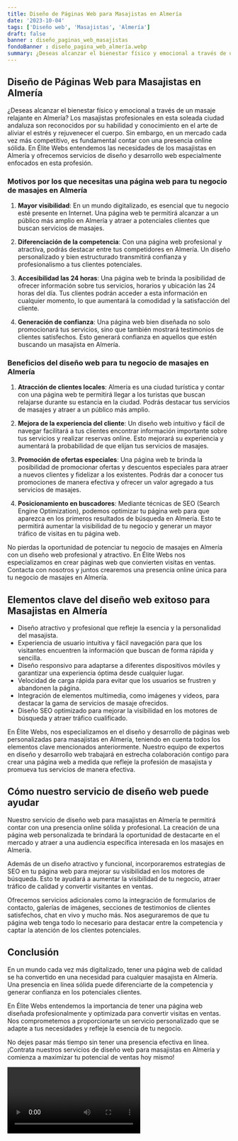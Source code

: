 ```yaml
---
title: Diseño de Páginas Web para Masajistas en Almería
date: '2023-10-04'
tags: ['Diseño web', 'Masajistas', 'Almería']
draft: false
banner : diseño_paginas_web_masajistas
fondoBanner : diseño_pagina_web_almería.webp
summary: ¿Deseas alcanzar el bienestar físico y emocional a través de un masaje relajante en Almería? Los masajistas profesionales en esta soleada ciudad andaluza son reconocidos por su habilidad y conocimiento en el arte de aliviar el estrés y rejuvenecer el cuerpo. Sin embargo, en un mercado cada vez más competitivo, es fundamental contar con una presencia online sólida. En Élite Webs entendemos las necesidades de los masajistas en Almería y ofrecemos servicios de diseño y desarrollo web especialmente enfocados en esta profesión.
---
```


## Diseño de Páginas Web para Masajistas en Almería

¿Deseas alcanzar el bienestar físico y emocional a través de un masaje relajante en Almería? Los masajistas profesionales en esta soleada ciudad andaluza son reconocidos por su habilidad y conocimiento en el arte de aliviar el estrés y rejuvenecer el cuerpo. Sin embargo, en un mercado cada vez más competitivo, es fundamental contar con una presencia online sólida. En Élite Webs entendemos las necesidades de los masajistas en Almería y ofrecemos servicios de diseño y desarrollo web especialmente enfocados en esta profesión.

### Motivos por los que necesitas una página web para tu negocio de masajes en Almería

1. **Mayor visibilidad**: En un mundo digitalizado, es esencial que tu negocio esté presente en Internet. Una página web te permitirá alcanzar a un público más amplio en Almería y atraer a potenciales clientes que buscan servicios de masajes.

2. **Diferenciación de la competencia**: Con una página web profesional y atractiva, podrás destacar entre tus competidores en Almería. Un diseño personalizado y bien estructurado transmitirá confianza y profesionalismo a tus clientes potenciales.

3. **Accesibilidad las 24 horas**: Una página web te brinda la posibilidad de ofrecer información sobre tus servicios, horarios y ubicación las 24 horas del día. Tus clientes podrán acceder a esta información en cualquier momento, lo que aumentará la comodidad y la satisfacción del cliente.

4. **Generación de confianza**: Una página web bien diseñada no solo promocionará tus servicios, sino que también mostrará testimonios de clientes satisfechos. Esto generará confianza en aquellos que estén buscando un masajista en Almería.

### Beneficios del diseño web para tu negocio de masajes en Almería

1. **Atracción de clientes locales**: Almería es una ciudad turística y contar con una página web te permitirá llegar a los turistas que buscan relajarse durante su estancia en la ciudad. Podrás destacar tus servicios de masajes y atraer a un público más amplio.

2. **Mejora de la experiencia del cliente**: Un diseño web intuitivo y fácil de navegar facilitará a tus clientes encontrar información importante sobre tus servicios y realizar reservas online. Esto mejorará su experiencia y aumentará la probabilidad de que elijan tus servicios de masajes.

3. **Promoción de ofertas especiales**: Una página web te brinda la posibilidad de promocionar ofertas y descuentos especiales para atraer a nuevos clientes y fidelizar a los existentes. Podrás dar a conocer tus promociones de manera efectiva y ofrecer un valor agregado a tus servicios de masajes.

4. **Posicionamiento en buscadores**: Mediante técnicas de SEO (Search Engine Optimization), podemos optimizar tu página web para que aparezca en los primeros resultados de búsqueda en Almería. Esto te permitirá aumentar la visibilidad de tu negocio y generar un mayor tráfico de visitas en tu página web.

No pierdas la oportunidad de potenciar tu negocio de masajes en Almería con un diseño web profesional y atractivo. En Élite Webs nos especializamos en crear páginas web que convierten visitas en ventas. Contacta con nosotros y juntos crearemos una presencia online única para tu negocio de masajes en Almería.

<GifSeo />

<Cta />

## Elementos clave del diseño web exitoso para Masajistas en Almería

- Diseño atractivo y profesional que refleje la esencia y la personalidad del masajista.
- Experiencia de usuario intuitiva y fácil navegación para que los visitantes encuentren la información que buscan de forma rápida y sencilla.
- Diseño responsivo para adaptarse a diferentes dispositivos móviles y garantizar una experiencia óptima desde cualquier lugar.
- Velocidad de carga rápida para evitar que los usuarios se frustren y abandonen la página.
- Integración de elementos multimedia, como imágenes y videos, para destacar la gama de servicios de masaje ofrecidos.
- Diseño SEO optimizado para mejorar la visibilidad en los motores de búsqueda y atraer tráfico cualificado.

En Élite Webs, nos especializamos en el diseño y desarrollo de páginas web personalizadas para masajistas en Almería, teniendo en cuenta todos los elementos clave mencionados anteriormente. Nuestro equipo de expertos en diseño y desarrollo web trabajará en estrecha colaboración contigo para crear una página web a medida que refleje la profesión de masajista y promueva tus servicios de manera efectiva.

## Cómo nuestro servicio de diseño web puede ayudar

Nuestro servicio de diseño web para masajistas en Almería te permitirá contar con una presencia online sólida y profesional. La creación de una página web personalizada te brindará la oportunidad de destacarte en el mercado y atraer a una audiencia específica interesada en los masajes en Almería.

Además de un diseño atractivo y funcional, incorporaremos estrategias de SEO en tu página web para mejorar su visibilidad en los motores de búsqueda. Esto te ayudará a aumentar la visibilidad de tu negocio, atraer tráfico de calidad y convertir visitantes en ventas.

Ofrecemos servicios adicionales como la integración de formularios de contacto, galerías de imágenes, secciones de testimonios de clientes satisfechos, chat en vivo y mucho más. Nos aseguraremos de que tu página web tenga todo lo necesario para destacar entre la competencia y captar la atención de los clientes potenciales.

## Conclusión

En un mundo cada vez más digitalizado, tener una página web de calidad se ha convertido en una necesidad para cualquier masajista en Almería. Una presencia en línea sólida puede diferenciarte de la competencia y generar confianza en los potenciales clientes.

En Élite Webs entendemos la importancia de tener una página web diseñada profesionalmente y optimizada para convertir visitas en ventas. Nos comprometemos a proporcionarte un servicio personalizado que se adapte a tus necesidades y refleje la esencia de tu negocio.

No dejes pasar más tiempo sin tener una presencia efectiva en línea. ¡Contrata nuestros servicios de diseño web para masajistas en Almería y comienza a maximizar tu potencial de ventas hoy mismo!

<Video />

<CtaBot job='Masajistas' city='Almería'/>

<Gmaps query='Almería+españa+maps' />